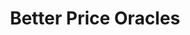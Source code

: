 ---
title: 'Better Price Oracles'
url: 'https://github.com/siddhantsharma301/median-oracle'
caption: Improve Uniswap V3 TWAP with winsorizing and Euler Finance's TWMP. For CS 194-177 (Special topics in DeFi) at Berkeley.
preview: '/assets/median-oracle.png'
tags: [Solidity, Mechanism Design]
---
